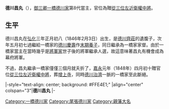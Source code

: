 {{日本武士
|名稱=德川昌丸
|時代=[[江戶時代|江戶時代]]後期
|出生=[[弘化|弘化]]三年正月初八（1846年2月3日）
|逝世=弘化四年八月二十（{{death date and age|1847|9|29|1846|2|3}}）
|戒名=馨明院
|朝廷官位= 贈[[從三位|從三位]][[近衛府|左近衛權中將]]
|墓所=[[增上寺|增上寺]]
|主君=[[德川家慶|德川家慶]]
|氏族=[[德川氏|德川氏]]（[[尾張德川家|尾張德川家]]→[[一橋德川家|一橋德川家]]）
|父母 = 父：[[德川齊莊|德川齊莊]]、母：宮田氏<br />養父：''[[德川慶壽|德川慶壽]]''
|姐妹=德川利姬（{{link-ja|淺野慶熾|浅野慶熾}}室）、德川釧姬（{{link-ja|松平乘命|松平乗命}}室）
|嗣子=''[[德川慶喜|德川慶喜]]''
}}
{{japanese|japanese=徳川 昌丸|kana=とくがわ まさまる|romaji=Tokugawa Masamaru|kyujitai=德川 昌丸}}

'''德川昌丸'''（{{bd|1846年|2月3日|1847年|9月29日}}），[[御三卿|御三卿]][[一橋德川家|一橋德川家]]第8代當主，官位為贈[[從三位|從三位]][[近衛府|左近衛權中將]]。

==生平==
德川昌丸在[[弘化|弘化]]三年正月初八（1846年2月3日）出生，是[[德川齊莊|德川齊莊]]的遺腹子，次年五月初七過繼給一橋家的[[德川慶壽|德川慶壽]]作[[末期養子|末期養子]]，同日繼承為一橋家家督。由於一橋家當主在當時幾乎是[[德川將軍家|將軍家]]世子後的將軍繼承人選，故這意味著昌丸有機會成為幕府將軍。

不過，昌丸繼承一橋家僅僅三個月就夭折了，[[嘉永|嘉永]]元年（1848年）四月初十贈官位[[從三位|從三位]][[近衛府|左近衛權中將]]，葬[[增上寺|增上寺]]，同時[[德川治濟|德川治濟]]一脈的一橋家至此斷絕。

{{start box}}
|-style="text-align: center; background: #FFE4E1;"
|align="center" colspan="3"|'''德川昌丸'''
{{s-pre}}
|-
{{s-before|[[德川慶壽|德川慶壽]]}}
{{s-title|[[一橋德川家|一橋德川家]]當主|1847年}}
{{s-after|[[德川慶喜|德川慶喜]]}}
{{end box}}

{{一橋德川家}}

[[Category:一橋德川家|Category:一橋德川家]]
[[Category:尾張德川家|Category:尾張德川家]]
[[Category:親藩大名|Category:親藩大名]]